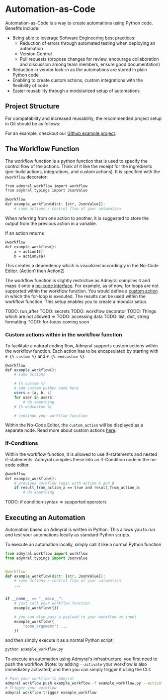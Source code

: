 
# Automation-as-Code

Automation-as-Code is a way to create automations using Python code. Benefits include:

-   Being able to leverage Software Engineering best practices:
    -   Reduction of errors through automated testing when deploying an automation
    -   Version Control
    -   Pull requests (propose changes for review, encourage collaboration and discussion among team members, ensure good documentation)
-   Reduction in vendor lock-in as the automations are stored in plain Python code
-   Enabling to create custom actions, custom integrations with the flexibility of code
-   Easier reusability through a modularized setup of automations

## Project Structure

For compatability and increased reusability, the recommended project setup in Git should be as follows:

<FileTree>
	<FileTree.Folder name="your_project_name" defaultOpen>
		<FileTree.Folder name="actions" defaultOpen>
			<FileTree.File name="__init__.py" />
			<FileTree.File name="custom_action1.py" />
		</FileTree.Folder>
		<FileTree.Folder name="workflows" defaultOpen>
			<FileTree.File name="__init__.py" />
			<FileTree.File name="workflow1.py" />
		</FileTree.Folder>
	</FileTree.Folder>
</FileTree>

For an example, checkout our [Github example project](https://github.com/Admyral-Security/admyral-quickstart).

## The Workflow Function

The workflow function is a python function that is used to specify the control flow of the actions. Think of it like the receipt for the ingredients (pre-build actions, integrations, and custom actions).
It is specified with the `@workflow` decorator:

```bash
from admyral.workflow import workflow
from adymral.typings import JsonValue

@workflow
def example_workflow(dict: [str, JsonValue]):
    # some actions / control flow of your automation
```

When referring from one action to another, it is suggested to store the output from the previous action in a variable.

If an action returns

```bash
@workflow
def example_workflow():
    a = action1()
    b = action2(a)
```

This creates a dependency which is visualized accordingly in the No-Code Editor. (Action1 then Action2)

The workflow function is slightly restrictive as Admyral compiles it and maps it onto a [no-code interface](/no_code_editor). For example, as of now, for loops are not supported within the workflow function.
You would define a [custom action](/custom_actions) in which the for-loop is executed. The results can be used within the workflow function. This setup enables you to create a modular setup.

TODO: run_after
TODO: secrets
TODO: workflow decorator
TODO: Things which are not allowed =>
TODO: accessing data
TODO: list, dict, string formatting
TODO: for-loops coming soon

### Custom actions within in the workflow function

To facilitate a natural coding flow, Admyral supports custom actions within the workflow function. Each action has to be encapsulated by starting with `# {% custom %}` and `# {% endcustom %}`.

```bash
@workflow
def example_workflow():
    # some actions

    # {% custom %}
    # add custom python code here
    users = [a, b, c]
    for user in users:
        # do something
    # {% endcustom %}

    # continue your workflow function
```

Within the No-Code Editor, the `custom_action` will be displayed as a separate node. Read more about custom actions [here](/custom_actions).

### If-Conditions

Within the workflow function, it is allowed to use if-statements and nested if-statements. Admyral compiles these into an If-Condition node in the no-code editor.

```bash
@workflow
def example_workflow():
    # previous workflow logic with action A and B
    if result_from_action_a == true and result_from_action_b:
        # do something
```

TODO: if condition syntax => supported operators

## Executing an Automation

Automation based on Admyral is written in Python. This allows you to run and test your automations locally as standard Python scripts.

To execute an automation locally, simply call it like a normal Python function

```python
from admyral.workflow import workflow
from adymral.typings import JsonValue


@workflow
def example_workflow(dict: [str, JsonValue]):
    # some actions / control flow of your automation
    ...


if __name__ == "__main__":
    # just call your workflow function
    example_workflow({})

    # you can also pass a payload to your workflow as input
    example_workflow({
        "some_argument": ...
    })
```

and then simply execute it as a normal Python script:

```bash
python example_workflow.py
```

To execute an automation using Admyral's infrastructure, you first need to push the workflow (Note: by adding `--activate` your workflow is also immediately activated)
and then you can simply trigger it using the CLI:

```bash
# Push your workflow to Admyral
admyral workflow push example_workflow -f example_workflow.py --activate
# Trigger your workflow
admyral workflow trigger example_workflow
```
